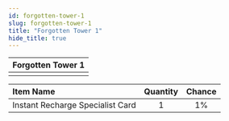 ```yaml
---
id: forgotten-tower-1
slug: forgotten-tower-1
title: "Forgotten Tower 1"
hide_title: true
---
```



| Forgotten Tower 1 |
| :------------: |
| <MapIcon iconId="2614"/> |

|Item Name|Quantity|Chance|
|:--|:-:|:-:|
| <ItemIcon iconId="2144" height="32" /> Instant Recharge Specialist Card|1|1%|


